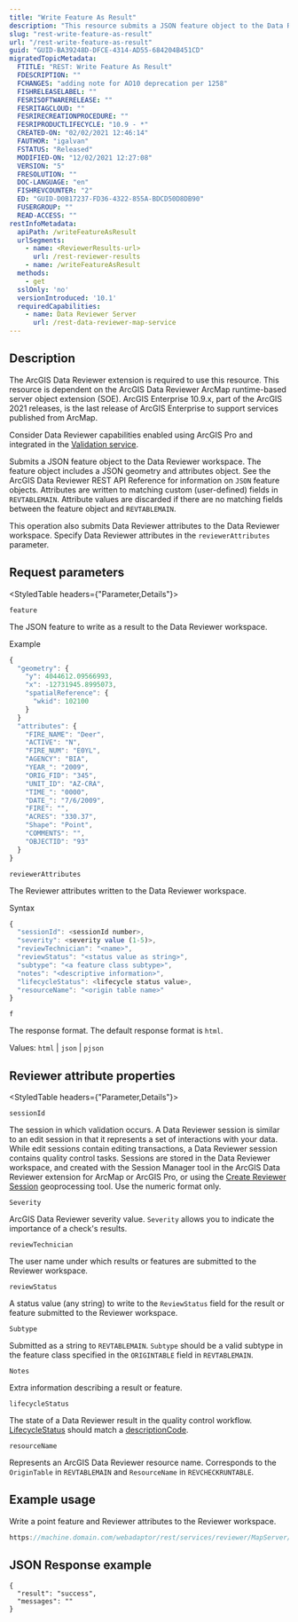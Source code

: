 ```yaml
---
title: "Write Feature As Result"
description: "This resource submits a JSON feature object to the Data Reviewer workspace."
slug: "rest-write-feature-as-result"
url: "/rest-write-feature-as-result"
guid: "GUID-BA39248D-DFCE-4314-AD55-684204B451CD"
migratedTopicMetadata:
  FTITLE: "REST: Write Feature As Result"
  FDESCRIPTION: ""
  FCHANGES: "adding note for AO10 deprecation per 1258"
  FISHRELEASELABEL: ""
  FESRISOFTWARERELEASE: ""
  FESRITAGCLOUD: ""
  FESRIRECREATIONPROCEDURE: ""
  FESRIPRODUCTLIFECYCLE: "10.9 - *"
  CREATED-ON: "02/02/2021 12:46:14"
  FAUTHOR: "igalvan"
  FSTATUS: "Released"
  MODIFIED-ON: "12/02/2021 12:27:08"
  VERSION: "5"
  FRESOLUTION: ""
  DOC-LANGUAGE: "en"
  FISHREVCOUNTER: "2"
  ED: "GUID-D0B17237-FD36-4322-855A-BDCD50D8DB90"
  FUSERGROUP: ""
  READ-ACCESS: ""
restInfoMetadata:
  apiPath: /writeFeatureAsResult
  urlSegments:
    - name: <ReviewerResults-url>
      url: /rest-reviewer-results
    - name: /writeFeatureAsResult
  methods:
    - get
  sslOnly: 'no'
  versionIntroduced: '10.1'
  requiredCapabilities:
    - name: Data Reviewer Server
      url: /rest-data-reviewer-map-service
---
```



## Description

<Note>
The ArcGIS Data Reviewer extension is required to use this resource.
</Note>

<Note>
This resource is dependent on the ArcGIS Data Reviewer ArcMap runtime-based server object extension (SOE). ArcGIS Enterprise 10.9.x, part of the ArcGIS 2021 releases, is the last release of ArcGIS Enterprise to support services published from ArcMap.

Consider Data Reviewer capabilities enabled using ArcGIS Pro and integrated in the [Validation service](/validation-server).
</Note>

Submits a JSON feature object to the Data Reviewer workspace. The feature object includes a JSON geometry and attributes object. See the ArcGIS Data Reviewer REST API Reference for information on `JSON` feature objects. Attributes are written to matching custom (user-defined) fields in `REVTABLEMAIN`. Attribute values are discarded if there are no matching fields between the feature object and `REVTABLEMAIN`. 

This operation also submits Data Reviewer attributes to the Data Reviewer workspace. Specify Data Reviewer attributes in the `reviewerAttributes` parameter.

##  Request parameters

<StyledTable headers={"Parameter,Details"}>

<StyledTableRow>

<StyledTableCell cellStyle="markdown">

`feature` 

</StyledTableCell>

<StyledTableCell cellStyle="markdown">

The JSON feature to write as a result to the Data Reviewer workspace. 

Example

```javascript
{
  "geometry": {
    "y": 4044612.09566993,
    "x": -12731945.8995073,
    "spatialReference": {
      "wkid": 102100
    }
  }
  "attributes": {
    "FIRE_NAME": "Deer",
    "ACTIVE": "N",
    "FIRE_NUM": "E0YL",
    "AGENCY": "BIA",
    "YEAR_": "2009",
    "ORIG_FID": "345",
    "UNIT_ID": "AZ-CRA",
    "TIME_": "0000",
    "DATE_": "7/6/2009",
    "FIRE": "",
    "ACRES": "330.37",
    "Shape": "Point",
    "COMMENTS": "",
    "OBJECTID": "93"
  }
}
```

</StyledTableCell>

</StyledTableRow>

<StyledTableRow>

<StyledTableCell cellStyle="markdown">

`reviewerAttributes` 

</StyledTableCell>

<StyledTableCell cellStyle="markdown">

The Reviewer attributes written to the Data Reviewer workspace.

Syntax

```javascript
{
  "sessionId": <sessionId number>,
  "severity": <severity value (1-5)>,
  "reviewTechnician": "<name>",
  "reviewStatus": "<status value as string>",
  "subtype": "<a feature class subtype>",
  "notes": "<descriptive information>",
  "lifecycleStatus": <lifecycle status value>,
  "resourceName": "<origin table name>"
}
```

</StyledTableCell>

</StyledTableRow>

<StyledTableRow>

<StyledTableCell cellStyle="markdown">

`f` 

</StyledTableCell>

<StyledTableCell cellStyle="markdown">

The response format. The default response format is `html`.

Values: `html` | `json` | `pjson` 

</StyledTableCell>

</StyledTableRow>

</StyledTable>

## Reviewer attribute properties

<StyledTable headers={"Parameter,Details"}>

<StyledTableRow>

<StyledTableCell cellStyle="markdown">

`sessionId` 

</StyledTableCell>

<StyledTableCell cellStyle="markdown">

The session in which validation occurs. A Data Reviewer session is similar to an edit session in that it represents a set of interactions with your data. While edit sessions contain editing transactions, a Data Reviewer session contains quality control tasks. Sessions are stored in the Data Reviewer workspace, and created with the Session Manager tool in the ArcGIS Data Reviewer extension for ArcMap or ArcGIS Pro, or using the [Create Reviewer Session](https://desktop.arcgis.com/en/arcmap/latest/tools/data-reviewer-toolbox/create-reviewer-session.htm) geoprocessing tool. Use the numeric format only.

</StyledTableCell>

</StyledTableRow>

<StyledTableRow>

<StyledTableCell cellStyle="markdown">

`Severity` 

</StyledTableCell>

<StyledTableCell cellStyle="markdown">

ArcGIS Data Reviewer severity value. `Severity` allows you to indicate the importance of a check's results.

</StyledTableCell>

</StyledTableRow>

<StyledTableRow>

<StyledTableCell cellStyle="markdown">

`reviewTechnician` 

</StyledTableCell>

<StyledTableCell cellStyle="markdown">

The user name under which results or features are submitted to the Reviewer workspace.

</StyledTableCell>

</StyledTableRow>

<StyledTableRow>

<StyledTableCell cellStyle="markdown">

`reviewStatus` 

</StyledTableCell>

<StyledTableCell cellStyle="markdown">

A status value (any string) to write to the `ReviewStatus` field for the result or feature submitted to the Reviewer workspace.

</StyledTableCell>

</StyledTableRow>

<StyledTableRow>

<StyledTableCell cellStyle="markdown">

`Subtype` 

</StyledTableCell>

<StyledTableCell cellStyle="markdown">

Submitted as a string to `REVTABLEMAIN`. `Subtype` should be a valid subtype in the feature class specified in the `ORIGINTABLE` field in `REVTABLEMAIN`.

</StyledTableCell>

</StyledTableRow>

<StyledTableRow>

<StyledTableCell cellStyle="markdown">

`Notes` 

</StyledTableCell>

<StyledTableCell cellStyle="markdown">

Extra information describing a result or feature.

</StyledTableCell>

</StyledTableRow>

<StyledTableRow>

<StyledTableCell cellStyle="markdown">

`lifecycleStatus` 

</StyledTableCell>

<StyledTableCell cellStyle="markdown">

The state of a Data Reviewer result in the quality control workflow. [LifecycleStatus](https://desktop.arcgis.com/en/arcmap/latest/extensions/data-reviewer/result-management-of-the-quality-review-process.htm) should match a [descriptionCode](https://desktop.arcgis.com/en/arcmap/latest/extensions/data-reviewer/result-management-of-the-quality-review-process.htm#TABLE_6DE4ABEFB3FE46E2B49A861FEB4990C2).

</StyledTableCell>

</StyledTableRow>

<StyledTableRow>

<StyledTableCell cellStyle="markdown">

`resourceName` 

</StyledTableCell>

<StyledTableCell cellStyle="markdown">

Represents an ArcGIS Data Reviewer resource name. Corresponds to the `OriginTable` in `REVTABLEMAIN` and `ResourceName` in `REVCHECKRUNTABLE`.

</StyledTableCell>

</StyledTableRow>

</StyledTable>

## Example usage

Write a point feature and Reviewer attributes to the Reviewer workspace.

```javascript
https://machine.domain.com/webadaptor/rest/services/reviewer/MapServer/exts/DataReviewerServer/ReviewerResults/writeFeatureAsResult?feature={"geometry":{"y":4044612.09566993,"x":-12731945.8995073,"spatialReference":{"wkid":102100}},"attributes":{"FIRE_NAME":"Deer","ACTIVE":"N","FIRE_NUM":"E0YL","AGENCY":"BIA","YEAR_":"2009","ORIG_FID":"345","UNIT_ID":"AZ-CRA","TIME_":"0000","DATE_":"7%2F6%2F2009","FIRE":"","ACRES":"330.37","Shape":"Point","COMMENTS":"","OBJECTID":"93"}}&reviewerAttributes={"reviewStatus":"testStatus","reviewTechnician":"testUser","notes":"Deer+fire","resourceName":"Fire+Centroids+(2009)","lifecycleStatus":1,"subtype":"","severity":3,"sessionId":1}&f=pjson
```

## JSON Response example

```other
{
  "result": "success",
  "messages": ""
}
```